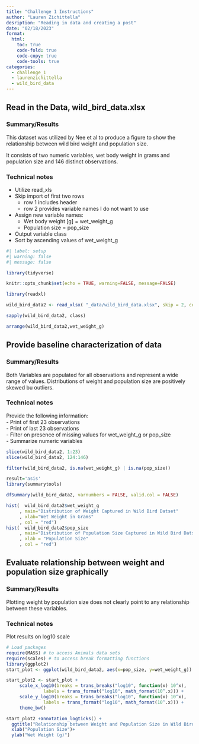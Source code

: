 ```yaml
---
title: "Challenge 1 Instructions"
author: "Lauren Zichittella"
desription: "Reading in data and creating a post"
date: "02/18/2023"
format:
  html:
    toc: true
    code-fold: true
    code-copy: true
    code-tools: true
categories:
  - challenge_1
  - laurenzichittella
  - wild_bird_data
---
```


## Read in the Data, wild_bird_data.xlsx  

### Summary/Results  

This dataset was utilized by Nee et al to produce a figure to show the relationship
between wild bird weight and population size. 

It consists of two numeric variables, wet body weight in grams and population size
and 146 distinct observations. 

### Technical notes  
- Utilize read_xls  
- Skip import of first two rows  
  - row 1 includes header   
  - row 2 provides variable names I do not want to use  
- Assign new variable names: 
    - Wet body weight [g] = wet_weight_g  
    - Population size = pop_size  
- Output variable class       
- Sort by ascending values of wet_weight_g 


```r
#| label: setup
#| warning: false
#| message: false

library(tidyverse)

knitr::opts_chunk$set(echo = TRUE, warning=FALSE, message=FALSE)

library(readxl)

wild_bird_data2 <- read_xlsx( "_data/wild_bird_data.xlsx", skip = 2, col_names = c("wet_weight_g", "pop_size"))

sapply(wild_bird_data2, class)

arrange(wild_bird_data2,wet_weight_g)
```

## Provide baseline characterization of data 

### Summary/Results  
Both Variables are populated for all observations and represent a wide range of values. Distributions of weight and population size are positively skewed bu outliers. 

### Technical notes
Provide the following information:   
- Print of first 23 observations   
- Print of last 23 observations   
- Filter on presence of missing values for wet_weight_g or pop_size   
- Summarize numeric variables  

```r

slice(wild_bird_data2, 1:23)
slice(wild_bird_data2, 124:146)

filter(wild_bird_data2, is.na(wet_weight_g) | is.na(pop_size))

result='asis'
library(summarytools)

dfSummary(wild_bird_data2, varnumbers = FALSE, valid.col = FALSE)

hist(  wild_bird_data2$wet_weight_g
     , main="Distribution of Weight Captured in Wild Bird Datset"
     , xlab="Wet Weight in Grams"
     , col = "red")
hist(  wild_bird_data2$pop_size
     , main="Distribution of Population Size Captured in Wild Bird Datset"
     , xlab = "Population Size"
     , col = "red")

```

## Evaluate relationship between weight and population size graphically 

### Summary/Results  
Plotting weight by population size does not clearly point to any relationship between these variables.  

### Technical notes
Plot results on log10 scale

```r
# Load packages
require(MASS) # to access Animals data sets
require(scales) # to access break formatting functions
library(ggplot2)
start_plot <- ggplot(wild_bird_data2, aes(x=pop_size, y=wet_weight_g)) + geom_point()

start_plot2 <- start_plot +
     scale_x_log10(breaks = trans_breaks("log10", function(x) 10^x),
              labels = trans_format("log10", math_format(10^.x))) +
     scale_y_log10(breaks = trans_breaks("log10", function(x) 10^x),
              labels = trans_format("log10", math_format(10^.x))) +
     theme_bw() 

start_plot2 +annotation_logticks() +
  ggtitle("Relationship between Weight and Population Size in Wild Birds") +
  xlab("Population Size")+
  ylab("Wet Weight (g)")

```

